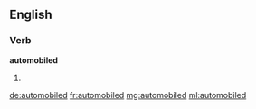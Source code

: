 ==English==

===Verb===
'''automobiled'''

# {{dated}} {{past of|[[automobile]]}}

[[de:automobiled]]
[[fr:automobiled]]
[[mg:automobiled]]
[[ml:automobiled]]